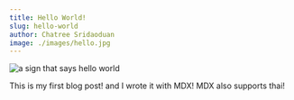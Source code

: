 ```yaml
---
title: Hello World!
slug: hello-world
author: Chatree Sridaoduan
image: ./images/hello.jpg
---
```


![a sign that says hello world](./images/hello.jpg)

This is my first blog post! and I wrote it with MDX!
MDX also supports thai!
